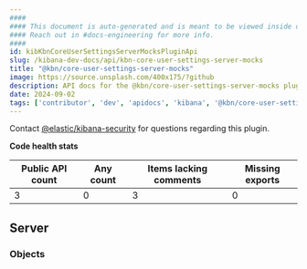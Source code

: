 ```yaml
---
####
#### This document is auto-generated and is meant to be viewed inside our experimental, new docs system.
#### Reach out in #docs-engineering for more info.
####
id: kibKbnCoreUserSettingsServerMocksPluginApi
slug: /kibana-dev-docs/api/kbn-core-user-settings-server-mocks
title: "@kbn/core-user-settings-server-mocks"
image: https://source.unsplash.com/400x175/?github
description: API docs for the @kbn/core-user-settings-server-mocks plugin
date: 2024-09-02
tags: ['contributor', 'dev', 'apidocs', 'kibana', '@kbn/core-user-settings-server-mocks']
---
```




Contact [@elastic/kibana-security](https://github.com/orgs/elastic/teams/kibana-security) for questions regarding this plugin.

**Code health stats**

| Public API count  | Any count | Items lacking comments | Missing exports |
|-------------------|-----------|------------------------|-----------------|
| 3 | 0 | 3 | 0 |

## Server

### Objects
<DocDefinitionList data={kbnCoreUserSettingsServerMocksObj.server.objects}/>

